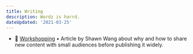 ```yaml
---
title: Writing
description: Wordz is harrd.
dateUpdated: '2021-03-25'
---
```


- 📖 [Workshopping](https://www.swyx.io/workshopping/) • Article
by Shawn Wang about why and how to share new content with small audiences before publishing it widely.